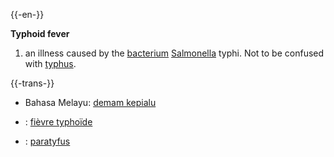 {{-en-}}

'''Typhoid fever'''
# an illness caused by the [[bacterium]] [[Salmonella]] typhi. Not to be confused with [[typhus]].

{{-trans-}}
* Bahasa Melayu: [[demam kepialu]]
* {{fr}} : [[fièvre typhoïde]]
* {{nl}} : [[paratyfus]]
